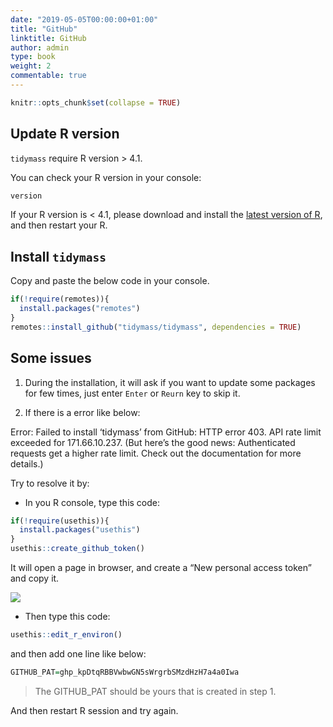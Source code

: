 ```yaml
---
date: "2019-05-05T00:00:00+01:00"
title: "GitHub"
linktitle: GitHub
author: admin
type: book
weight: 2
commentable: true
---
```


```r
knitr::opts_chunk$set(collapse = TRUE)
```

## Update R version

`tidymass` require R version > 4.1.

You can check your R version in your console:

```r
version
```

If your R version is < 4.1, please download and install the [latest version of R](https://cran.r-project.org/mirrors.html), and then restart your R.

## Install `tidymass`

Copy and paste the below code in your console.

```r
if(!require(remotes)){
  install.packages("remotes")
}
remotes::install_github("tidymass/tidymass", dependencies = TRUE)
```

## Some issues

1. During the installation, it will ask if you want to update some packages for few times, just enter `Enter` or `Reurn` key to skip it.

2. If there is a error like below:

Error: Failed to install 'tidymass' from GitHub: HTTP error 403. API rate limit exceeded for 171.66.10.237. (But here's the good news: Authenticated requests get a higher rate limit. Check out the documentation for more details.)

Try to resolve it by:

* In you R console, type this code:

```r
if(!require(usethis)){
  install.packages("usethis")
}
usethis::create_github_token()
```

It will open a page in browser, and create a "New personal access token" and copy it.

![](figures/fig3.png) 

* Then type this code:

```r
usethis::edit_r_environ()
```

and then add one line like below:

```r
GITHUB_PAT=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
```

> The GITHUB_PAT should be yours that is created in step 1.

And then restart R session and try again.


